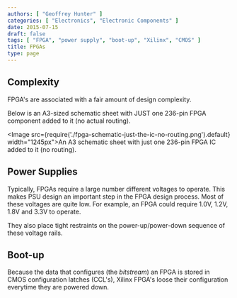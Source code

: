 ```yaml
---
authors: [ "Geoffrey Hunter" ]
categories: [ "Electronics", "Electronic Components" ]
date: 2015-07-15
draft: false
tags: [ "FPGA", "power supply", "boot-up", "Xilinx", "CMOS" ]
title: FPGAs
type: page
---
```


## Complexity

FPGA's are associated with a fair amount of design complexity.

Below is an A3-sized schematic sheet with JUST one 236-pin FPGA component added to it (no actual routing).

<Image src={require('./fpga-schematic-just-the-ic-no-routing.png').default} width="1245px">An A3 schematic sheet with just one 236-pin FPGA IC added to it (no routing).</Image>

## Power Supplies

Typically, FPGAs require a large number different voltages to operate. This makes PSU design an important step in the FPGA design process. Most of these voltages are quite low. For example, an FPGA could require 1.0V, 1.2V, 1.8V and 3.3V to operate.

They also place tight restraints on the power-up/power-down sequence of these voltage rails.

## Boot-up

Because the data that configures (the _bitstream_) an FPGA is stored in CMOS configuration latches (CCL's), Xilinx FPGA's loose their configuration everytime they are powered down.

